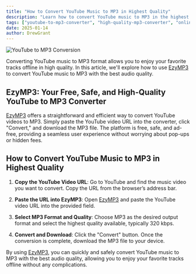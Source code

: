 ```yaml
---
title: "How to Convert YouTube Music to MP3 in Highest Quality"
description: "Learn how to convert YouTube music to MP3 in the highest quality using EzyMP3. Discover the easiest and safest way to enjoy your favorite music offline."
tags: ["youtube-to-mp3-converter", "high-quality-mp3-converter", "online-mp3-converter"]
date: 2025-01-14
author: DrewGrant
---
```


![YouTube to MP3 Conversion](/assets/images/blog/illustration-youtube-to-mp3-converter.webp)

Converting YouTube music to MP3 format allows you to enjoy your favorite tracks offline in high quality. In this article, we'll explore how to use [EzyMP3](/) to convert YouTube music to MP3 with the best audio quality.

## EzyMP3: Your Free, Safe, and High-Quality YouTube to MP3 Converter

[EzyMP3](/) offers a straightforward and efficient way to convert YouTube videos to MP3. Simply paste the YouTube video URL into the converter, click "Convert," and download the MP3 file. The platform is free, safe, and ad-free, providing a seamless user experience without worrying about pop-ups or hidden fees.

## How to Convert YouTube Music to MP3 in Highest Quality

1. **Copy the YouTube Video URL**: Go to YouTube and find the music video you want to convert. Copy the URL from the browser’s address bar.

2. **Paste the URL into EzyMP3**: Open [EzyMP3](/) and paste the YouTube video URL into the provided field.

3. **Select MP3 Format and Quality**: Choose MP3 as the desired output format and select the highest quality available, typically 320 kbps.

4. **Convert and Download**: Click the "Convert" button. Once the conversion is complete, download the MP3 file to your device.

By using [EzyMP3](/), you can quickly and safely convert YouTube music to MP3 with the best audio quality, allowing you to enjoy your favorite tracks offline without any complications.
